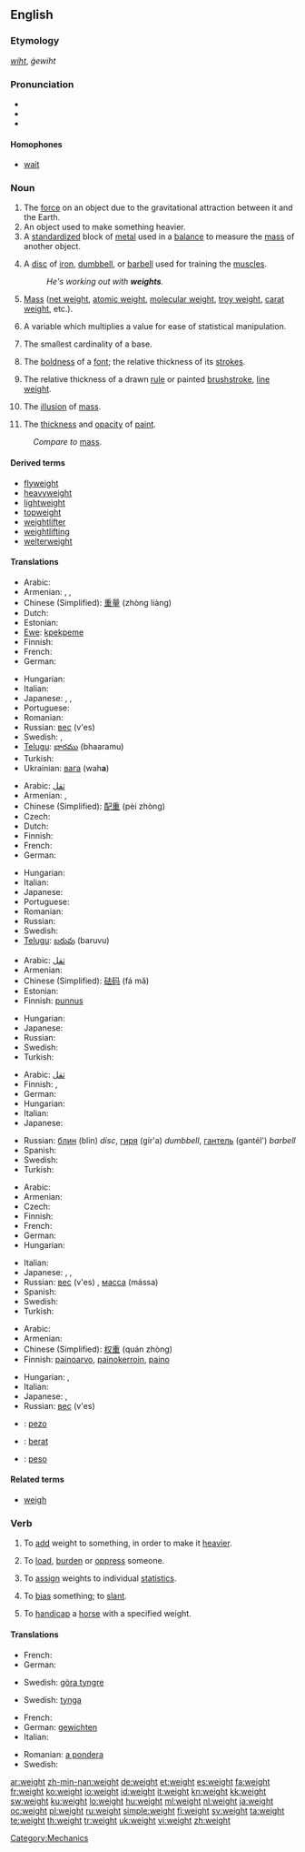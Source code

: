 {{wikipedia|dab=weight (disambiguation)|weight}}
==English==

===Etymology===
{{etyl|ang}} ''[[wiht]]'', ''ġewiht''

===Pronunciation===
* {{IPA|/weɪt/}}
* {{audio|en-us-weight.ogg|Audio (US)}}
* {{rhymes|eɪt}}

====Homophones====
* [[wait]]

===Noun===
{{wikipedia|weight}}
{{en-noun}}

# The [[force]] on an object due to the gravitational attraction between it and the Earth.
# An object used to make something heavier.
# A [[standardized]] block of [[metal]] used in a [[balance]] to measure the [[mass]] of another object.
# {{weightlifting}} A [[disc]] of [[iron]], [[dumbbell]], or [[barbell]] used for training the [[muscle]]s.
#: ''He's working out with '''weights'''.''
# {{physics}} [[mass|Mass]] ([[net weight]], [[atomic weight]], [[molecular weight]], [[troy weight]], [[carat weight]], etc.).
# {{statistics}} A variable which multiplies a value for ease of statistical manipulation.
# {{topology}} The smallest cardinality of a base.
# {{typography}} The [[boldness]] of a [[font]]; the relative thickness of its [[stroke]]s.
# {{context|visual art}} The relative thickness of a drawn [[rule]] or painted [[brushstroke]], [[line weight]].
# {{context|visual art}} The [[illusion]] of [[mass]].
# {{context|visual art}} The [[thickness]] and [[opacity]] of [[paint]].

: ''Compare to'' [[mass]].

====Derived terms====
* [[flyweight]]
* [[heavyweight]]
* [[lightweight]]
* [[topweight]]
* [[weightlifter]]
* [[weightlifting]]
* [[welterweight]]

====Translations====
{{trans-top|force due to gravity}}
* Arabic: {{t+|ar|وزن|alt=وَزْن|tr=wazn|sc=Arab}}
* Armenian: {{t-|hy|կշիռ|tr=kšiṙ|sc=Armn|xs=Armenian}},  {{t|hy|քաշ|tr=k’aš|sc=Armn|xs=Armenian}},  {{t-|hy|ծանրություն|tr=çanrut’yun|sc=Armn|xs=Armenian}}
* Chinese (Simplified): [[重量]] (zhòng liàng)
* Dutch: {{t+|nl|gewicht}}
* Estonian: {{t-|et|kaal}}
* [[Ewe]]: [[kpekpeme]] {{n}}
* Finnish: {{t+|fi|paino}}
* French: {{t+|fr|poids}}
* German: {{t+|de|Gewicht|n}}
{{trans-mid}}
* Hungarian: {{t+|hu|súly}}
* Italian: {{t+|it|peso|m}}
* Japanese: {{qualifier|objects}} {{t|ja|重さ|tr=omosa}}, {{qualifier|general}} {{t|ja|重量|tr=jūryō}}, {{qualifier|living things}} {{t|ja|体重|tr=taijū}}
* Portuguese: {{t+|pt|peso}}
* Romanian: {{t-|ro|greutate|f}}
* Russian: [[вес]] (v'es) {{m}}
* Swedish: {{t+|sv|tyngd|c}}, {{t+|sv|vikt|c}}
* [[Telugu]]: [[భారము]] (bhaaramu)
* Turkish: {{t|tr|ağırlık}}
* Ukrainian: [[вага]] (wah'''a''') {{f}}
{{trans-bottom}}

{{trans-top|object to make something heavier}}
* Arabic: [[ثقل]]
* Armenian: {{t|hy|բեռ|tr=beṙ|sc=Armn|xs=Armenian}},  {{t-|hy|ծանրություն|tr=çanrut’yun|sc=Armn|xs=Armenian}}
* Chinese (Simplified): [[配重]] (pèi zhòng)
* Czech: {{t-|cs|závaží|n}}
* Dutch: {{t+|nl|gewicht}}
* Finnish: {{t+|fi|paino}}
* French: {{t+|fr|poids}}
* German: {{t+|de|Gewicht|n}}
{{trans-mid}}
* Hungarian: {{t+|hu|súly}}
* Italian: {{t+|it|peso|m}}
* Japanese: {{t|ja|重り|tr=omori}}
* Portuguese: {{t+|pt|peso}}
* Romanian: {{t-|ro|greutate|f}}
* Russian: {{t+|ru|груз|m|tr=gruz|sc=Cyrl}}
* Swedish: {{t+|sv|vikt|c}}
* [[Telugu]]: [[బరువు]] (baruvu)
{{trans-bottom}}

{{trans-top|measuring weights}}
* Arabic: [[ثقل]]
* Armenian: {{t|hy|կշռաքար|tr=kšṙak'ar|sc=Armn|xs=Armenian}}
* Chinese (Simplified): [[砝码]] (fá mǎ)
* Estonian: {{t|et|kaaluma}}
* Finnish: [[punnus]]
{{trans-mid}}
* Hungarian: {{t+|hu|súly}}
* Japanese: {{t|ja|分銅|tr=fundō}}
* Russian: {{t+|ru|гиря|f|tr=gír'a|sc=Cyrl}}
* Swedish: {{t+|sv|vikt|c}}
* Turkish: {{t|tr|ağırlık}}
{{trans-bottom}}

{{trans-top|sport device}}
* Arabic: [[ثقل]]
* Finnish: {{t+|fi|paino}}, {{t-|fi|puntti}}
* German: {{t+|de|Gewicht|n}}
* Hungarian: {{t+|hu|súly}}
* Italian: {{t+|it|peso|m}}
* Japanese: {{t|ja|重り|tr=omori}}
{{trans-mid}}
* Russian: [[блин]] (blin) {{m}} ''disc'', [[гиря]] (gír'a) {{f}} ''dumbbell'', [[гантель]] (gantél') {{f}} ''barbell''
* Spanish: {{t-|es|pesa|f}}
* Swedish: {{t+|sv|vikt|c}}
* Turkish: {{t|tr|ağırlık}}
{{trans-bottom}}

{{trans-top|physics: mass}}
* Arabic: {{t+|ar|وزن|sc=Arab}}
* Armenian: {{t-|hy|զանգված|tr=zangvaç|sc=Armn|xs=Armenian}}
* Czech: {{t-|cs|váha|f}}
* Finnish: {{t+|fi|paino}}
* French: {{t+|fr|masse}}
* German: {{t+|de|Masse|f}}
* Hungarian: {{t+|hu|tömeg}}
{{trans-mid}}
* Italian: {{t+|it|massa|f}}
* Japanese: {{t|ja|重さ|tr=omosa}}, {{t|ja|重量|tr=jūryō}}, {{t|ja|荷重|tr=kajū}}
* Russian: [[вес]] (v'es) {{m}}, [[масса]] (mássa) {{f}}
* Spanish: {{t+|es|masa|f}}
* Swedish: {{t+|sv|massa|c}}
* Turkish: {{t|tr|ağırlık}}
{{trans-bottom}}

{{trans-top|statistics: statistical value}}
* Arabic: {{t+|ar|وزن|sc=Arab}}
* Armenian: {{t-|hy|կշիռ|tr=kšiṙ|sc=Armn|xs=Armenian}}
* Chinese (Simplified): [[权重]] (quán zhòng)
* Finnish: [[painoarvo]], [[painokerroin]], [[paino]]
{{trans-mid}}
* Hungarian: {{t+|hu|súly}},  {{t|hu|súlyozás}}
* Italian: {{t|it|peso|m}}
* Japanese: {{t|ja|重さ|tr=omosa}}, {{t|ja|重み|tr=omomi}}
* Russian: [[вес]] (v'es) {{m}}
{{trans-bottom}}

{{checktrans-top}}
* {{ttbc|Ido}} : [[pezo]]
* {{ttbc|Indonesian}}: [[berat]]
* {{ttbc|Spanish}}: [[peso]] {{m}}
{{trans-bottom}}

====Related terms====
* [[weigh]]

===Verb===
{{en-verb}}

# {{transitive}} To [[add]] weight to something, in order to make it [[heavier]].
# {{transitive}} To [[load]], [[burden]] or [[oppress]] someone.
# {{context|transitive|mathematics}} To [[assign]] weights to individual [[statistic]]s.
# {{transitive}} To [[bias]] something; to [[slant]].
# {{context|transitive|horse racing}} To [[handicap]] a [[horse]] with a specified weight.

====Translations====
{{trans-top|add weight}}
* French: {{t+|fr|alourdir}}
* German: {{t+|de|beschweren}}
{{trans-mid}}
* Swedish: [[göra tyngre]]
{{trans-bottom}}

{{trans-top|oppress}}
* Swedish: [[tynga]]
{{trans-mid}}
{{trans-bottom}}

{{trans-top|in mathematics}}
* French: {{t+|fr|pondérer}}
* German: [[gewichten]]
* Italian: {{t|it|ponderare}}
{{trans-mid}}
* Romanian: [[a pondera]]
* Swedish: {{t+|sv|vikta}}
{{trans-bottom}}

{{trans-top|to bias, to slant}}
{{trans-mid}}
{{trans-bottom}}

{{trans-top|to handicap a horse}}
{{trans-mid}}
{{trans-bottom}}

[[Category:Mechanics]]

[[ar:weight]]
[[zh-min-nan:weight]]
[[de:weight]]
[[et:weight]]
[[es:weight]]
[[fa:weight]]
[[fr:weight]]
[[ko:weight]]
[[io:weight]]
[[id:weight]]
[[it:weight]]
[[kn:weight]]
[[kk:weight]]
[[sw:weight]]
[[ku:weight]]
[[lo:weight]]
[[hu:weight]]
[[ml:weight]]
[[nl:weight]]
[[ja:weight]]
[[oc:weight]]
[[pl:weight]]
[[ru:weight]]
[[simple:weight]]
[[fi:weight]]
[[sv:weight]]
[[ta:weight]]
[[te:weight]]
[[th:weight]]
[[tr:weight]]
[[uk:weight]]
[[vi:weight]]
[[zh:weight]]